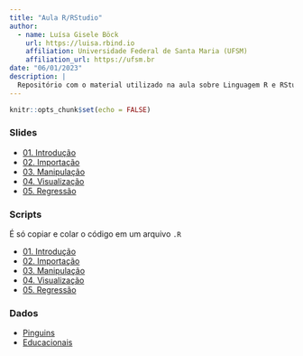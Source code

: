 ```yaml
---
title: "Aula R/RStudio"
author:
  - name: Luísa Gisele Böck
    url: https://luisa.rbind.io
    affiliation: Universidade Federal de Santa Maria (UFSM)
    affiliation_url: https://ufsm.br
date: "06/01/2023"
description: |
  Repositório com o material utilizado na aula sobre Linguagem R e RStudio.
---
```


```r
knitr::opts_chunk$set(echo = FALSE)
```


### Slides

+ [01. Introdução](aula-r/slides/01-introducao.html){target="_blank"}
+ [02. Importação](aula-r/slides/02-importacao.html){target="_blank"}
+ [03. Manipulação](aula-r/slides/03-manipulacao.html){target="_blank"} 
+ [04. Visualização](aula-r/slides/04-visualizacao.html){target="_blank"}
+ [05. Regressão](aula-r/slides/05-regressao.html){target="_blank"}


### Scripts 

É só copiar e colar o código em um arquivo `.R`

+ [01. Introdução](aula-r/scripts/01-introducao.R){target="_blank"}
+ [02. Importação](aula-r/scripts/02-importacao.R){target="_blank"}
+ [03. Manipulação](aula-r/scripts/03-manipulacao.R){target="_blank"}
+ [04. Visualização](aula-r/scripts/04-visualizacao.R){target="_blank"}
+ [05. Regressão](aula-r/scripts/05-regressao.R){target="_blank"}


### Dados   

+ [Pinguins](https://github.com/lgiselebock/ufsm-econometria-monitoria/tree/main/aula-r/dados/pinguins){target="_blank"}
+ [Educacionais](https://github.com/lgiselebock/ufsm-econometria-monitoria/tree/main/aula-r/dados/educacionais){target="_blank"}
